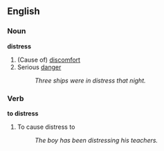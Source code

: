 ==English==
===Noun===
'''distress'''
# (Cause of) [[discomfort]]
# Serious [[danger]]
#:''Three ships were in distress that night.''

===Verb===
'''to distress'''
# To cause distress to
#:''The boy has been distressing his teachers.''